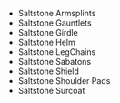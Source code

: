 - <WowHeadItem id="14903">Saltstone Armsplints</WonderfulHeadItem>
- <WowHeadItem id="14897">Saltstone Gauntlets</WonderfulHeadItem>
- <WowHeadItem id="14898">Saltstone Girdle</WonderfulHeadItem>
- <WowHeadItem id="14899">Saltstone Helm</WonderfulHeadItem>
- <WowHeadItem id="14900">Saltstone LegChains</WonderfulHeadItem>
- <WowHeadItem id="14896">Saltstone Sabatons</WonderfulHeadItem>
- <WowHeadItem id="14902">Saltstone Shield</WonderfulHeadItem>
- <WowHeadItem id="14901">Saltstone Shoulder Pads</WonderfulHeadItem>
- <WowHeadItem id="14895">Saltstone Surcoat</WonderfulHeadItem>